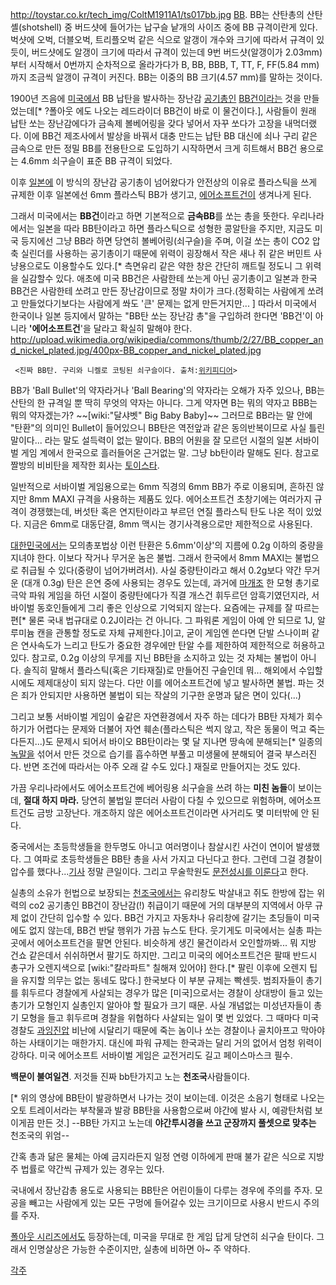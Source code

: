 http://toystar.co.kr/tech_img/ColtM1911A1/ts017bb.jpg
[[BB]]. BB는 산탄총의 산탄 셸(shotshell) 중 버드샷에 들어가는 납구슬 낱개의 사이즈 중에 BB 규격이란게 있다. 벅샷에 오벅, 더블오벅, 트리플오벅 같은 식으로 알갱이 개수와 크기에 따라서 규격이 있듯이, 버드샷에도 알갱이 크기에 따라서 규격이 있는데 9번 버드샷(알갱이가 2.03mm)부터 시작해서 0번까지 순차적으로 올라가다가 B, BB, BBB, T, TT, F, FF(5.84 mm)까지 조금씩 알갱이 규격이 커진다. BB는 이중의 BB 크기(4.57 mm)를 말하는 것이다.

1900년 즈음에 [[미국]]에서 BB 납탄을 발사하는 장난감 [[공기총]]인 [[BB건]]이라는 것을 만들었는데[* ?폴아웃 에도 나오는 레드라이더 BB건이 바로 이 물건이다.], 사람들이 원래 납탄 쏘는 장난감에다가 금속제 볼베어링을 갖다 넣어서 자꾸 쏘다가 고장을 내먹더랬다. 이에 BB건 제조사에서 발상을 바꿔서 대충 만드는 납탄 BB 대신에 쇠나 구리 같은 금속으로 만든 정밀 BB를 전용탄으로 도입하기 시작하면서 크게 히트해서 BB건 용으로는 4.6mm 쇠구슬이 표준 BB 규격이 되었다.

이후 [[일본]]에 이 방식의 장난감 공기총이 넘어왔다가 안전상의 이유로 플라스틱을 쓰게 규제한 이후 일본에선 6mm 플라스틱 BB가 생기고, [[에어소프트건]]이 생겨나게 된다.

그래서 미국에서는 '''BB건'''이라고 하면 기본적으로 '''금속BB'''를 쏘는 총을 뜻한다. 우리나라에서는 일본을 따라 BB탄이라고 하면 플라스틱으로 성형한 콩알탄을 주지만, 지금도 미국 등지에선 그냥 BB라 하면 당연히 볼베어링(쇠구슬)을 주며, 이걸 쏘는 총이 CO2 압축 실린더를 사용하는 공기총이기 때문에 위력이 굉장해서 작은 새나 쥐 같은 버민트 사냥용으로도 이용할수도 있다.[* 측면유리 같은 약한 창은 간단히 깨트릴 정도니 그 위력을 실감할수 있다. 애초에 미국 BB건은 사람한테 쏘는게 아닌 공기총이고 일본과 한국 BB건은 사람한테 쏘려고 만든 장난감이므로 정말 차이가 크다.(정확히는 사람에게 쏘려고 만들었다기보다는 사람에게 쏴도 '큰' 문제는 없게 만든거지만... ] 따라서 미국에서 한국이나 일본 등지에서 말하는 "BB탄 쏘는 장난감 총"을 구입하려 한다면 'BB건'이 아니라 ''''에어소프트건''''을 달라고 확실히 말해야 한다.
http://upload.wikimedia.org/wikipedia/commons/thumb/2/27/BB_copper_and_nickel_plated.jpg/400px-BB_copper_and_nickel_plated.jpg
  <진짜 BB탄. 구리와 니켈로 코팅된 쇠구슬이다. 출처:[http://en.wikipedia.org/wiki/File:BB_copper_and_nickel_plated.jpg 위키피디어]>

BB가 'Ball Bullet'의 약자라거나 'Ball Bearing'의 약자라는 오해가 자주 있으나, BB는 산탄의 한 규격일 뿐 딱히 무엇의 약자는 아니다. 그게 약자면 B는 뭐의 약자고 BBB는 뭐의 약자겠는가? ~~[wiki:"달샤벳" Big Baby Baby]~~
그러므로 BB라는 말 안에 "탄환"의 의미인 Bullet이 들어있으니 BB탄은 역전앞과 같은 동의반복이므로 사실 틀린말이다... 라는 말도 설득력이 없는 말이다. BB의 어원을 잘 모르던 시절의 일본 서바이벌 게임 계에서 한국으로 흘러들어온 근거없는 말. 그냥 bb탄이라 말해도 된다. 참고로 짤방의 비비탄을 제작한 회사는 [[토이스타]].

일반적으로 서바이벌 게임용으로는 6mm 직경의 6mm BB가 주로 이용되며, 흔하진 않지만 8mm MAXI 규격을 사용하는 제품도 있다. 에어소프트건 초창기에는 여러가지 규격이 경쟁했는데, 버섯탄 혹은 연지탄이라고 부르던 연질 플라스틱 탄도 나온 적이 있었다. 지금은 6mm로 대동단결, 8mm 맥시는 경기사격용으로만 제한적으로 사용된다.

[[대한민국]]에서는 모의총포법상 이런 탄환은 5.6mm'이상'의 지름에 0.2g 이하의 중량을 지녀야 한다. 이보다 작거나 무거운 놈은 불법. 그래서 한국에서 8mm MAXI는 불법으로 취급될 수 있다(중량이 넘어가버려서). 사실 중량탄이라고 해서 0.2g보다 약간 무거운 (대개 0.3g) 탄은 은연 중에 사용되는 경우도 있는데, 과거에 [[마개조]] 한 모형 총기로 극악 파워 게임을 하던 시절이 중량탄에다가 직결 개스건 휘두르던 암흑기였던지라, 서바이벌 동호인들에게 그리 좋은 인상으로 기억되지 않는다. 요즘에는 규제를 잘 따르는 편[* 물론 국내 법규대로 0.2J이라는 건 아니다. 그 파워론 게임이 아예 안 되므로 1J, 알루미늄 캔을 관통할 정도로 자체 규제한다.]이고, 굳이 게임엔 쓴다면 단발 스나이퍼 같은 연사속도가 느리고 탄도가 중요한 경우에만 탄알 수를 제한하여 제한적으로 허용하고 있다.
참고로, 0.2g 이상의 무게를 지닌 BB탄을 소지하고 있는 것 자체는 불법이 아니다. 솔직히 말해서 플라스틱(혹은 기타재질)로 만들어진 구슬인데 뭐... 해외에서 수입할 시에도 제제대상이 되지 않는다. 다만 이를 에어소프트건에 넣고 발사하면 불법.
파는 것은 죄가 안되지만 사용하면 불법이 되는 작살의 기구한 운명과 닮은 면이 있다(...)

그리고 보통 서바이벌 게임이 숲같은 자연환경에서 자주 하는 데다가 BB탄 자체가 회수하기가 어렵다는 문제와 더불어 자연 훼손(플라스틱은 썩지 않고, 작은 동물이 먹고 죽는다든지...)도 문제시 되어서 바이오 BB탄이라는 몇 달 지나면 땅속에 분해되는[* 일종의 [[녹말]]을 섞어서 만든 것으로 습기를 흡수하면 부풀고 미생물에 분해되어 결국 부스러진다. 반면 조건에 따라서는 아주 오래 갈 수도 있다.] 재질로 만들어지는 것도 있다.

가끔 우리나라에서도 에어소프트건에 베어링용 쇠구슬을 쓰려 하는 '''미친 놈들'''이 보이는데, '''절대 하지 마라.''' 당연히 불법일 뿐더러 사람이 다칠 수 있으므로 위험하며, 에어소프트건도 금방 고장난다. 개조하지 않은 에어소프트건이라면 사거리도 몇 미터밖에 안 된다.

중국에서는 초등학생들을 한두명도 아니고 여러명이나 참살시킨 사건이 연이어 발생했다. 그 여파로 초등학생들은 BB탄 총을 사서 가지고 다닌다고 한다. 그런데 그걸 경찰이 압수를 했다나...[http://news.naver.com/main/read.nhn?mode=LSD&mid=shm&sid1=104&oid=081&aid=0002082871 기사] 정말 큰일이다. 그리고 무술학원도 [http://jjunda.net/bbs/?document_srl=4289082#1 문전성시를 이룬다]고 한다. 

실총의 소유가 헌법으로 보장되는 [[천조국]]에서는 유리창도 박살내고 쥐도 한방에 잡는 위력의 co2 공기총인 BB건이 장난감(!) 취급이기 때문에 거의 대부분의 지역에서 아무 규제 없이 간단히 입수할 수 있다. BB건 가지고 자동차나 유리창에 갈기는 초딩들이 미국에도 없지 않는데, BB건 반달 행위가 가끔 뉴스도 탄다. 
웃기게도 미국에서는 실총 파는 곳에서 에어소프트건을 팔면 안된다. 비슷하게 생긴 물건이라서 오인할까봐... 뭐 지방 건쇼 같은데서 쉬쉬하면서 팔기도 하지만. 그리고 미국의 에어소프트건은 팔때 반드시 총구가 오렌지색으로 [wiki:"칼라파트" 칠해져 있어야] 한다.[* 팔린 이후에 오렌지 팁을 유지할 의무는 없는 동네도 많다.] 한국보다 이 부분 규제는 빡센듯. 범죄자들이 총기를 휘두르다 경찰에게 사살되는 경우가 많은 [미국]으로서는 경찰이 상대방이 들고 있는 총기가 모형인지 실총인지 알아야 할 필요가 크기 때문. 사실 개념없는 미성년자들이 총기 모형을 들고 휘두르며 경찰을 위협하다 사살되는 일이 몇 번 있었다. 그 때마다 미국 경찰도 [[과잉진압]] 비난에 시달리기 때문에 죽는 놈이나 쏘는 경찰이나 골치아프고 막아야 하는 사태이기는 매한가지. 대신에 파워 규제는 한국과는 달리 거의 없어서 엄청 위력이 강하다. 미국 에어소프트 서바이벌 게임은 교전거리도 길고 페이스마스크 필수. 

'''백문이 불여일견'''. 저것들 진짜 bb탄가지고 노는 '''천조국'''사람들이다.

{{{#!html
<object type='application/x-shockwave-flash' id='v9e02s2hscd2dhO72qg7hY7' width='642px' height='390px' align='middle' classid='clsid:d27cdb6e-ae6d-11cf-96b8-444553540000' codebase='http://fpdownload.macromedia.com/pub/shockwave/cabs/flash/swflash.cab#version=9,0,0,0'><param name='movie' value='http://flvs.daum.net/flvPlayer.swf?vid=v9e02s2hscd2dhO72qg7hY7' /><param name='allowScriptAccess' value='always' /><param name='allowFullScreen' value='true' /><param name='bgcolor' value='#000000' /><param name='wmode' value='opaque' /><embed src='http://flvs.daum.net/flvPlayer.swf?vid=v9e02s2hscd2dhO72qg7hY7' width='642px' height='390px' allowScriptAccess='always' type='application/x-shockwave-flash' allowFullScreen='true' bgcolor='#000000' ></embed></object>}}}
[* 위의 영상에 BB탄이 발광하면서 나가는 것이 보이는데. 이것은 소음기 형태로 나오는 오토 트레이서라는 부착물과 발광 BB탄을 사용함으로써 야간에 발사 시, 예광탄처럼 보이게끔 만든 것.]
--BB탄 가지고 노는데 '''야간투시경을 쓰고 군장까지 풀셋으로 맞추는''' 천조국의 위엄--


간혹 총과 닮은 물체는 아예 금지라든지 일정 연령 이하에게 판매 불가 같은 식으로 지방 주 법률로 약간씩 규제가 있는 경우는 있다.

국내에서 장난감총 용도로 사용되는 BB탄은 어린이들이 다루는 경우에 주의를 주자. 모공을 빼고는 사람에게 있는 모든 구멍에 들어갈수 있는 크기이므로 사용시 반드시 주의를 주자.

[[폴아웃 시리즈]]에서도 등장하는데, 미국을 무대로 한 게임 답게 당연히 쇠구슬 탄이다. 그래서 인명살상은 가능한 수준이지만, 실총에 비하면 아~ 주 약하다.

[[각주]]
